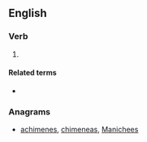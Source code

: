 ==English==

===Verb===
{{en-verb|mechanises|mechanising|mechanised|mechanised}}

# {{standard spelling of|from=non-Oxford British spelling|mechanize|lang=en}}

====Related terms====
* {{l|en|mechanisation}}

===Anagrams===
* [[achimenes#English|achimenes]], [[chimeneas#English|chimeneas]], [[Manichees#English|Manichees]]